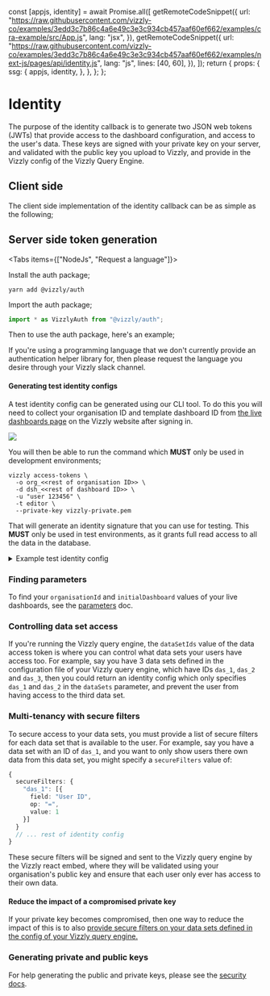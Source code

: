 
  const [appjs, identity] = await Promise.all([
    getRemoteCodeSnippet({
      url: "https://raw.githubusercontent.com/vizzly-co/examples/3edd3c7b86c4a6e49c3e3c934cb457aaf60ef662/examples/cra-example/src/App.js",
      lang: "jsx",
    }),
    getRemoteCodeSnippet({
      url: "https://raw.githubusercontent.com/vizzly-co/examples/3edd3c7b86c4a6e49c3e3c934cb457aaf60ef662/examples/next-js/pages/api/identity.js",
      lang: "js",
      lines: [40, 60],
    }),
  ]);
  return {
    props: {
      ssg: {
        appjs,
        identity,
      },
    },
  };
};

# Identity

The purpose of the identity callback is to generate two JSON web tokens (JWTs) that provide access to the dashboard configuration, and access to the user's data.
These keys are signed with your private key on your server, and validated with the public key you upload to Vizzly, and provide in the Vizzly config of the Vizzly Query Engine.

## Client side

The client side implementation of the identity callback can be as simple as the following;

<RemoteCodeBlock name="appjs" />

## Server side token generation

<Tabs items={["NodeJs", "Request a language"]}>
  <Tab>

Install the auth package;

```shell
yarn add @vizzly/auth
```

Import the auth package;

```ts
import * as VizzlyAuth from "@vizzly/auth";
```

Then to use the auth package, here's an example;

  <RemoteCodeBlock name="identity" />
  </Tab>
  <Tab>

If you're using a programming language that we don't currently provide an authentication helper library for, then please request the language you desire through your Vizzly slack channel.

  </Tab>
</Tabs>

#### Generating test identity configs

A test identity config can be generated using our CLI tool. To do this you will need to collect your organisation ID and template dashboard ID
from [the live dashboards page](https://app.vizzly.co/dashboards) on the Vizzly website after signing in.

<img src="/img/live-dashboards-screenshot.png" />

You will then be able to run the command which **MUST** only be used in development environments;

```shell
vizzly access-tokens \
  -o org_<<rest of organisation ID>> \
  -d dsh_<<rest of dashboard ID>> \
  -u "user 123456" \
  -t editor \
  --private-key vizzly-private.pem
```

That will generate an identity signature that you can use for testing. This **MUST** only be used in test environments, as it grants full read access to all the data
in the database.

<details>
  <summary>Example test identity config</summary>

```json
{
  "dashboardAccessToken": "...",
  "dataAccessToken": "..."
}
```

</details>

### Finding parameters

To find your `organisationId` and `initialDashboard` values of your live dashboards, see the [parameters](/parameters) doc.

### Controlling data set access

If you're running the Vizzly query engine, the `dataSetIds` value of the data access token is where you can control what data sets your
users have access too. For example, say you have 3 data sets defined in the configuration file of your Vizzly query engine, which have IDs
`das_1`, `das_2` and `das_3`, then you could return an identity config which only specifies `das_1` and `das_2` in the `dataSets` parameter, and
prevent the user from having access to the third data set.

### Multi-tenancy with secure filters

To secure access to your data sets, you must provide a list of secure filters for each data set that is available to the user. For example, say you have
a data set with an ID of `das_1`, and you want to only show users there own data from this data set, you might specify a `secureFilters` value of:

```ts
{
  secureFilters: {
    "das_1": [{
      field: "User ID",
      op: "=",
      value: 1
    }]
  }
  // ... rest of identity config
}
```

These secure filters will be signed and sent to the Vizzly query engine by the Vizzly react embed, where they will be validated using your organisation's public key and ensure that each user only ever has access to their own data.

#### Reduce the impact of a compromised private key

If your private key becomes compromised, then one way to reduce the impact of this is to also [provide secure filters on your data sets defined in the config of your Vizzly query engine.](/query-engines/self-hosted-query-engine#optional-secure-filter-guards)

### Generating private and public keys

For help generating the public and private keys, please see the [security docs](/security).
